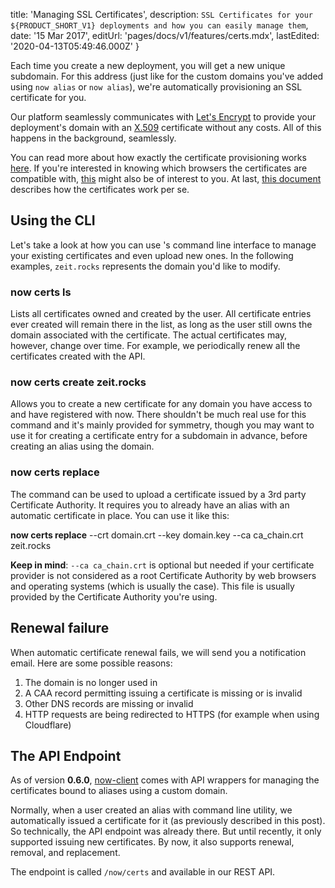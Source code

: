 
  title: 'Managing SSL Certificates',
  description: `SSL Certificates for your ${PRODUCT_SHORT_V1} deployments and how you can easily manage them`,
  date: '15 Mar 2017',
  editUrl: 'pages/docs/v1/features/certs.mdx',
  lastEdited: '2020-04-13T05:49:46.000Z'
}

Each time you create a new deployment, you will get a new unique subdomain. For this address (just like for the custom domains you've added using `now alias` or `now alias`), we're automatically provisioning an SSL certificate for you.

Our platform seamlessly communicates with [Let's Encrypt](https://letsencrypt.org/) to provide your deployment's domain with an [X.509](https://en.wikipedia.org/wiki/X.509) certificate without any costs. All of this happens in the background, seamlessly.

You can read more about how exactly the certificate provisioning works [here](https://letsencrypt.org/how-it-works/). If you're interested in knowing which browsers the certificates are compatible with, [this](https://letsencrypt.org/docs/certificate-compatibility/) might also be of interest to you. At last, [this document](https://letsencrypt.org/certificates/) describes how the certificates work per se.

## Using the CLI

Let's take a look at how you can use <ProductNameShortV1 />'s command line interface to manage your existing certificates and even upload new ones. In the following examples, `zeit.rocks` represents the domain you'd like to modify.

### now certs ls

Lists all certificates owned and created by the user. All certificate entries ever created will remain there in the list, as long as the user still owns the domain associated with the certificate. The actual certificates may, however, change over time. For example, we periodically renew all the certificates created with the API.

### now certs create zeit.rocks

Allows you to create a new certificate for any domain you have access to and have registered with now. There shouldn't be much real use for this command and it's mainly provided for symmetry, though you may want to use it for creating a certificate entry for a subdomain in advance, before creating an alias using the domain.

### now certs replace

The command can be used to upload a certificate issued by a 3rd party Certificate Authority. It requires you to already have an alias with an automatic certificate in place. You can use it like this:

<TerminalInput>
  <b>now certs replace</b> --crt domain.crt --key domain.key --ca ca_chain.crt
  zeit.rocks
</TerminalInput>

**Keep in mind**: `--ca ca_chain.crt` is optional but needed if your certificate provider is not considered as a root Certificate Authority by web browsers and operating systems (which is usually the case). This file is usually provided by the Certificate Authority you're using.

## Renewal failure

When automatic certificate renewal fails, we will send you a notification email. Here are some possible reasons:

1. The domain is no longer used in <ProductNameShortV1 />
2. A CAA record permitting issuing a certificate is missing or is invalid
3. Other DNS records are missing or invalid
4. HTTP requests are being redirected to HTTPS (for example when using Cloudflare)

## The API Endpoint

As of version **0.6.0**, [now-client](https://www.npmjs.com/package/now-client) comes with API wrappers for managing the certificates bound to aliases using a custom domain.

Normally, when a user created an alias with <ProductNameShortV1 /> command line utility, we automatically issued a certificate for it (as previously described in <Link href="/blog/now-alias">this post</Link>). So technically, the API endpoint was already there. But until recently, it only supported issuing new certificates. By now, it also supports renewal, removal, and replacement.

The endpoint is called `/now/certs` and available in our <Link href="/docs/api#endpoints">REST API</Link>.

